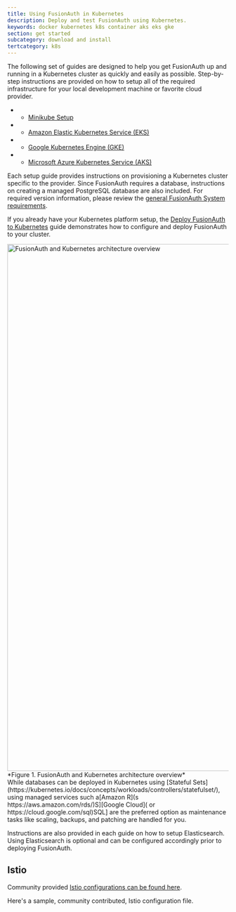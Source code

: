 ```yaml
---
title: Using FusionAuth in Kubernetes
description: Deploy and test FusionAuth using Kubernetes.
keywords: docker kubernetes k8s container aks eks gke
section: get started
subcategory: download and install
tertcategory: k8s
---
```




The following set of guides are designed to help you get FusionAuth up and running in a Kubernetes cluster as quickly and easily as possible.
Step-by-step instructions are provided on how to setup all of the required infrastructure for your local development machine or favorite cloud provider.

* * [Minikube Setup](/docs/v1/tech/installation-guide/kubernetes/setup/minikube)
* * [Amazon Elastic Kubernetes Service (EKS)](/docs/v1/tech/installation-guide/kubernetes/setup/eks)
* * [Google Kubernetes Engine (GKE)](/docs/v1/tech/installation-guide/kubernetes/setup/gke)
* * [Microsoft Azure Kubernetes Service (AKS)](/docs/v1/tech/installation-guide/kubernetes/setup/aks)

Each setup guide provides instructions on provisioning a Kubernetes cluster specific to the provider. Since FusionAuth requires a database, instructions on creating a managed PostgreSQL database are also included. For required version information, please review the [general FusionAuth System requirements](/docs/v1/tech/installation-guide/system-requirements).

If you already have your Kubernetes platform setup, the [Deploy FusionAuth to Kubernetes](/docs/v1/tech/installation-guide/kubernetes/fusionauth-deployment) guide demonstrates how to configure and deploy FusionAuth to your cluster.

<img src="/img/docs/get-started/download-and-install/k8s/kubernetes-arch-overview.png" alt="FusionAuth and Kubernetes architecture overview" width="1200" />
*Figure 1. FusionAuth and Kubernetes architecture overview*

<Aside type="note">
While databases can be deployed in Kubernetes using [Stateful Sets](https://kubernetes.io/docs/concepts/workloads/controllers/statefulset/), using managed services such a[Amazon R](s https://aws.amazon.com/rds/)S][Google Cloud]( or https://cloud.google.com/sql)SQL] are the preferred option as maintenance tasks like scaling, backups, and patching are handled for you.
</Aside>

Instructions are also provided in each guide on how to setup Elasticsearch. Using Elasticsearch is optional and can be configured accordingly prior to deploying FusionAuth.

## Istio

Community provided [Istio configurations can be found here](https://github.com/FusionAuth/fusionauth-contrib/tree/master/kubernetes/istio).

Here's a sample, community contributed, Istio configuration file.

<RemoteCode lang="yaml" url="https://raw.githubusercontent.com/FusionAuth/fusionauth-contrib/master/kubernetes/istio/fusionauth-all-in-one.yaml"/>
